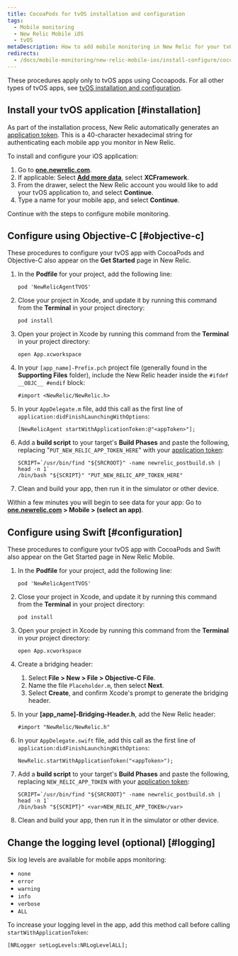 ```yaml
---
title: CocoaPods for tvOS installation and configuration
tags:
  - Mobile monitoring
  - New Relic Mobile iOS
  - tvOS
metaDescription: How to add mobile monitoring in New Relic for your tvOS applications using Cocoapods.
redirects:
  - /docs/mobile-monitoring/new-relic-mobile-ios/install-configure/cocoapods-tvos-installation-configuration
---
```


These procedures apply only to tvOS apps using Cocoapods. For all other types of tvOS apps, see [tvOS installation and configuration](/docs/mobile-monitoring/new-relic-mobile-ios/get-started/tvos-installation-configuration).

## Install your tvOS application [#installation]

As part of the installation process, New Relic automatically generates an [application token](/docs/mobile-apps/viewing-your-application-token). This is a 40-character hexadecimal string for authenticating each mobile app you monitor in New Relic.

To install and configure your iOS application:

1. Go to **[one.newrelic.com](https://one.newrelic.com/mobile)**.
2. If applicable: Select **[Add more data](https://one.newrelic.com/launcher/nr1-core.home?pane=eyJuZXJkbGV0SWQiOiJucjEtY29yZS5ob21lLXNjcmVlbiJ9&cards[0]=eyJuZXJkbGV0SWQiOiJ0dWNzb24ucGxnLWluc3RydW1lbnQtZXZlcnl0aGluZyJ9)**, select 
   **XCFramework**.
3. From the drawer, select the New Relic account you would like to add your tvOS application to, and select **Continue**.
4. Type a name for your mobile app, and select **Continue**.

Continue with the steps to configure mobile monitoring.

## Configure using Objective-C [#objective-c]

These procedures to configure your tvOS app with CocoaPods and Objective-C also appear on the **Get Started** page in New Relic.

1. In the **Podfile** for your project, add the following line:

   ```
   pod 'NewRelicAgentTVOS'
   ```
2. Close your project in Xcode, and update it by running this command from the **Terminal** in your project directory:

   ```
   pod install
   ```
3. Open your project in Xcode by running this command from the **Terminal** in your project directory:

   ```
   open App.xcworkspace
   ```
4. In your `[app_name]-Prefix.pch` project file (generally found in the **Supporting Files** folder), include the New Relic header inside the `#ifdef __OBJC__ #endif` block:

   ```
   #import <NewRelic/NewRelic.h>
   ```
5. In your `AppDelegate.m` file, add this call as the first line of `application:didFinishLaunchingWithOptions`:

   ```
   [NewRelicAgent startWithApplicationToken:@"<appToken>"];
   ```
6. Add a **build script** to your target's **Build Phases** and paste the following, replacing "`PUT_NEW_RELIC_APP_TOKEN_HERE`" with your [application token](/docs/mobile-apps/viewing-your-application-token):

   ```
   SCRIPT=`/usr/bin/find "${SRCROOT}" -name newrelic_postbuild.sh | head -n 1`
   /bin/bash "${SCRIPT}" "PUT_NEW_RELIC_APP_TOKEN_HERE"
   ```
7. Clean and build your app, then run it in the simulator or other device.

Within a few minutes you will begin to see data for your app: Go to **[one.newrelic.com](https://one.newrelic.com) > Mobile > (select an app)**.

## Configure using Swift [#configuration]

These procedures to configure your tvOS app with CocoaPods and Swift also appear on the Get Started page in New Relic Mobile.

1. In the **Podfile** for your project, add the following line:

   ```
   pod 'NewRelicAgentTVOS'
   ```
2. Close your project in Xcode, and update it by running this command from the **Terminal** in your project directory:

   ```
   pod install
   ```
3. Open your project in Xcode by running this command from the **Terminal** in your project directory:

   ```
   open App.xcworkspace
   ```
4. Create a bridging header:

   1. Select **File > New > File > Objective-C File**.
   2. Name the file `Placeholder.m`, then select **Next**.
   3. Select **Create**, and confirm Xcode's prompt to generate the bridging header.
5. In your **\[app_name]-Bridging-Header.h**, add the New Relic header:

   ```
   #import "NewRelic/NewRelic.h"
   ```
6. In your `AppDelegate.swift` file, add this call as the first line of `application:didFinishLaunchingWithOptions`:

   ```
   NewRelic.startWithApplicationToken("<appToken>");
   ```
7. Add a **build script** to your target's **Build Phases** and paste the following, replacing `NEW_RELIC_APP_TOKEN` with your [application token](/docs/mobile-apps/viewing-your-application-token):

   ```
   SCRIPT=`/usr/bin/find "${SRCROOT}" -name newrelic_postbuild.sh | head -n 1`
   /bin/bash "${SCRIPT}" <var>NEW_RELIC_APP_TOKEN</var>
   ```
8. Clean and build your app, then run it in the simulator or other device.

## Change the logging level (optional) [#logging]

Six log levels are available for mobile apps monitoring:

* `none`
* `error`
* `warning`
* `info`
* `verbose`
* `ALL`

To increase your logging level in the app, add this method call before calling `startWithApplicationToken`:

```
[NRLogger setLogLevels:NRLogLevelALL];
```

